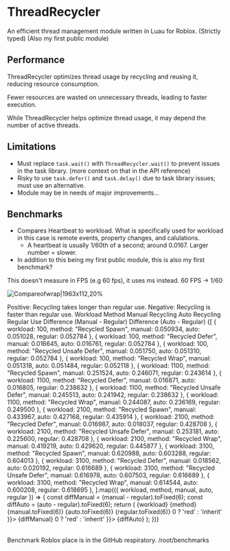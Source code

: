 
# ThreadRecycler

An efficient thread management module written in Luau for Roblox. (Strictly typed) (Also my first public module)

## Performance

ThreadRecycler optimizes thread usage by recycling and reusing it, reducing resource consumption. 

Fewer resources are wasted on unnecessary threads, leading to faster execution.

While ThreadRecycler helps optimize thread usage, it may depend the number of active threads.

## Limitations
* Must replace `task.wait()` with `ThreadRecycler.wait()` to prevent issues in the task library. (more context on that in the API reference)
* Risky to use `task.defer()` and `task.delay()` due to task library issues; must use an alternative. 
* Module may be in needs of major improvements...

## Benchmarks

* Compares Heartbeat to workload. What is specifically used for workload in this case is remote events, property changes, and calulations. 
  * A heartbeat is usually 1/60th of a second; around 0.0167. Larger number = slower. 
* In addition to this being my first public module, this is also my first benchmark? 

<Callout type="info">
This doesn't measure in FPS (e.g 60 fps), it uses ms instead. 60 FPS -> 1/60
</Callout>

![Compareofwrap|1963x112,20%](../app/xygraphwrap.png)

<Callout type="info">
  Positive: Recycling takes longer than regular use.
  Negative: Recycling is faster than regular use.
</Callout>

<Table>
  <thead>
    <Table.Tr>
      <Table.Th>Workload</Table.Th>
      <Table.Th>Method</Table.Th>
      <Table.Th>Manual Recycling</Table.Th>
      <Table.Th>Auto Recycling</Table.Th>
      <Table.Th>Regular Use</Table.Th>
      <Table.Th>Difference (Manual - Regular)</Table.Th>
      <Table.Th>Difference (Auto - Regular)</Table.Th>
    </Table.Tr>
  </thead>
  <tbody>
    {[
      { workload: 100, method: "Recycled Spawn", manual: 0.050934, auto: 0.051028, regular: 0.052784 },
      { workload: 100, method: "Recycled Defer", manual: 0.016645, auto: 0.016761, regular: 0.052784 },
      { workload: 100, method: "Recycled Unsafe Defer", manual: 0.051750, auto: 0.051310, regular: 0.052784 },
      { workload: 100, method: "Recycled Wrap", manual: 0.051318, auto: 0.051484, regular: 0.052118 },
      { workload: 1100, method: "Recycled Spawn", manual: 0.251524, auto: 0.246071, regular: 0.243614 },
      { workload: 1100, method: "Recycled Defer", manual: 0.016871, auto: 0.016805, regular: 0.238632 },
      { workload: 1100, method: "Recycled Unsafe Defer", manual: 0.245513, auto: 0.241942, regular: 0.238632 },
      { workload: 1100, method: "Recycled Wrap", manual: 0.244087, auto: 0.236169, regular: 0.249500 },
      { workload: 2100, method: "Recycled Spawn", manual: 0.433967, auto: 0.427168, regular: 0.435914 },
      { workload: 2100, method: "Recycled Defer", manual: 0.016987, auto: 0.018037, regular: 0.428708 },
      { workload: 2100, method: "Recycled Unsafe Defer", manual: 0.253181, auto: 0.225600, regular: 0.428708 },
      { workload: 2100, method: "Recycled Wrap", manual: 0.419219, auto: 0.429620, regular: 0.445877 },
      { workload: 3100, method: "Recycled Spawn", manual: 0.620988, auto: 0.603288, regular: 0.604013 },
      { workload: 3100, method: "Recycled Defer", manual: 0.018562, auto: 0.020192, regular: 0.616689 },
      { workload: 3100, method: "Recycled Unsafe Defer", manual: 0.616978, auto: 0.607503, regular: 0.616689 },
      { workload: 3100, method: "Recycled Wrap", manual: 0.614544, auto: 0.600208, regular: 0.618695 },
    ].map(({ workload, method, manual, auto, regular }) => {
      const diffManual = (manual - regular).toFixed(6);
      const diffAuto = (auto - regular).toFixed(6);
      return (
        <Table.Tr key={`${workload}-${method}`}>
          <Table.Td>{workload}</Table.Td>
          <Table.Td>{method}</Table.Td>
          <Table.Td>{manual.toFixed(6)}</Table.Td>
          <Table.Td>{auto.toFixed(6)}</Table.Td>
          <Table.Td>{regular.toFixed(6)}</Table.Td>
          <Table.Td style={{ color: diffManual < 0 ? 'green' : diffManual > 0 ? 'red' : 'inherit' }}>
            {diffManual}
          </Table.Td>
          <Table.Td style={{ color: diffAuto < 0 ? 'green' : diffAuto > 0 ? 'red' : 'inherit' }}>
            {diffAuto}
          </Table.Td>
        </Table.Tr>
      );
    })}
  </tbody>
</Table>

<Callout type="info">
Benchmark Roblox place is in the GitHub respiratory. /root/benchmarks
</Callout>

